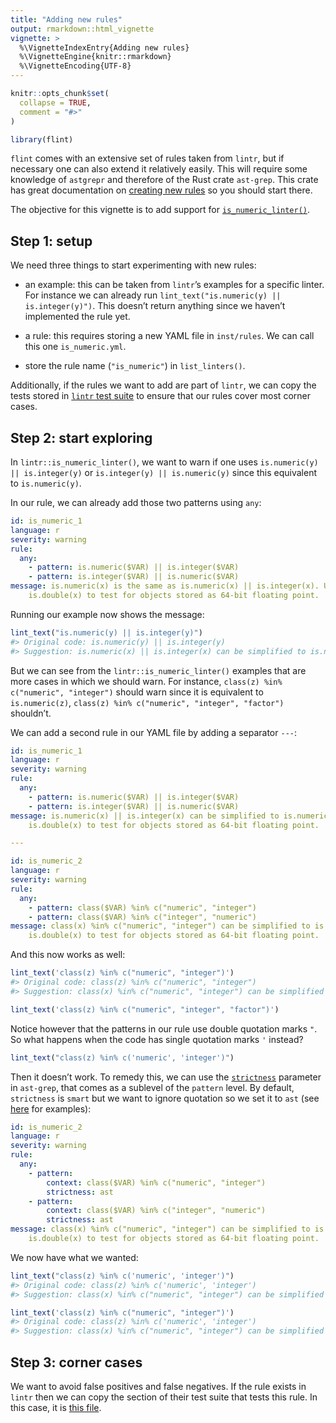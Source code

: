 ```yaml
---
title: "Adding new rules"
output: rmarkdown::html_vignette
vignette: >
  %\VignetteIndexEntry{Adding new rules}
  %\VignetteEngine{knitr::rmarkdown}
  %\VignetteEncoding{UTF-8}
---
```


```r
knitr::opts_chunk$set(
  collapse = TRUE,
  comment = "#>"
)
```

```r
library(flint)
```


`flint` comes with an extensive set of rules taken from `lintr`, but if 
necessary one can also extend it relatively easily. This will require some
knowledge of `astgrepr` and therefore of the Rust crate `ast-grep`. This crate
has great documentation on [creating new rules](https://ast-grep.github.io/guide/pattern-syntax.html)
so you should start there.

The objective for this vignette is to add support for
[`is_numeric_linter()`](https://lintr.r-lib.org/reference/is_numeric_linter.html).

## Step 1: setup

We need three things to start experimenting with new rules:

* an example: this can be taken from `lintr`'s examples for a specific linter. 
  For instance we can already run `lint_text("is.numeric(y) || is.integer(y)")`. 
  This doesn't return anything since we haven't implemented the rule yet.
  
* a rule: this requires storing a new YAML file in `inst/rules`. We can call this
  one `is_numeric.yml`.
  
* store the rule name (`"is_numeric"`) in `list_linters()`.
  
Additionally, if the rules we want to add are part of `lintr`, we can copy the
tests stored in [`lintr` test suite](https://github.com/r-lib/lintr/tree/main/tests/testthat) 
to ensure that our rules cover most corner cases.


## Step 2: start exploring

In `lintr::is_numeric_linter()`, we want to warn if one uses `is.numeric(y) || is.integer(y)`
or `is.integer(y) || is.numeric(y)` since this equivalent to `is.numeric(y)`.

In our rule, we can already add those two patterns using `any`:

```yaml
id: is_numeric_1
language: r
severity: warning
rule:
  any:
    - pattern: is.numeric($VAR) || is.integer($VAR)
    - pattern: is.integer($VAR) || is.numeric($VAR)
message: is.numeric(x) is the same as is.numeric(x) || is.integer(x). Use
    is.double(x) to test for objects stored as 64-bit floating point.
```

Running our example now shows the message:

```.r
lint_text("is.numeric(y) || is.integer(y)")
#> Original code: is.numeric(y) || is.integer(y) 
#> Suggestion: is.numeric(x) || is.integer(x) can be simplified to is.numeric(x). Use is.double(x) to test for objects stored as 64-bit floating point. 
```

But we can see from the `lintr::is_numeric_linter()` examples that are more
cases in which we should warn. For instance, `class(z) %in% c("numeric", "integer")`
should warn since it is equivalent to `is.numeric(z)`, 
`class(z) %in% c("numeric", "integer", "factor")` shouldn't.

We can add a second rule in our YAML file by adding a separator `---`:

```yaml
id: is_numeric_1
language: r
severity: warning
rule:
  any:
    - pattern: is.numeric($VAR) || is.integer($VAR)
    - pattern: is.integer($VAR) || is.numeric($VAR)
message: is.numeric(x) || is.integer(x) can be simplified to is.numeric(x). Use
    is.double(x) to test for objects stored as 64-bit floating point.

---

id: is_numeric_2
language: r
severity: warning
rule:
  any:
    - pattern: class($VAR) %in% c("numeric", "integer")
    - pattern: class($VAR) %in% c("integer", "numeric")
message: class(x) %in% c("numeric", "integer") can be simplified to is.numeric(x). Use
    is.double(x) to test for objects stored as 64-bit floating point.
```

And this now works as well:

```.r
lint_text('class(z) %in% c("numeric", "integer")')
#> Original code: class(z) %in% c("numeric", "integer") 
#> Suggestion: class(x) %in% c("numeric", "integer") can be simplified to is.numeric(x). Use is.double(x) to test for objects stored as 64-bit floating point. 
```

```.r
lint_text('class(z) %in% c("numeric", "integer", "factor")')
```


Notice however that the patterns in our rule use double quotation marks `"`. So
what happens when the code has single quotation marks `'` instead?

```.r
lint_text("class(z) %in% c('numeric', 'integer')")
```

Then it doesn't work. To remedy this, we can use the
[`strictness`](https://ast-grep.github.io/guide/rule-config/atomic-rule.html#strictness) 
parameter in `ast-grep`, that comes as a sublevel of the `pattern` level. By 
default, `strictness` is `smart` but we want to ignore quotation so we set it to 
`ast` (see [here](https://ast-grep.github.io/advanced/match-algorithm.html#strictness-examples) 
for examples):

```yaml
id: is_numeric_2
language: r
severity: warning
rule:
  any:
    - pattern:
        context: class($VAR) %in% c("numeric", "integer")
        strictness: ast
    - pattern:
        context: class($VAR) %in% c("integer", "numeric")
        strictness: ast
message: class(x) %in% c("numeric", "integer") can be simplified to is.numeric(x). Use
    is.double(x) to test for objects stored as 64-bit floating point.
```

We now have what we wanted:

```.r
lint_text("class(z) %in% c('numeric', 'integer')")
#> Original code: class(z) %in% c('numeric', 'integer') 
#> Suggestion: class(x) %in% c("numeric", "integer") can be simplified to is.numeric(x). Use is.double(x) to test for objects stored as 64-bit floating point. 

lint_text('class(z) %in% c("numeric", "integer")')
#> Original code: class(z) %in% c('numeric', 'integer') 
#> Suggestion: class(x) %in% c("numeric", "integer") can be simplified to is.numeric(x). Use is.double(x) to test for objects stored as 64-bit floating point. 
```


## Step 3: corner cases

We want to avoid false positives and false negatives. If the rule exists in 
`lintr` then we can copy the section of their test suite that tests this rule.
In this case, it is [this file](https://github.com/r-lib/lintr/blob/main/tests/testthat/test-is_numeric_linter.R).

<!-- ```{r} -->
<!-- library(treesitter, warn.conflicts = FALSE) -->

<!-- # Language specific grammars come from extension packages -->
<!-- language <- treesitter.r::language() -->
<!-- parser <- parser(language) -->

<!-- parser_parse(parser, "class(x)[class(x) == 'foo']") -->
<!-- ``` -->

